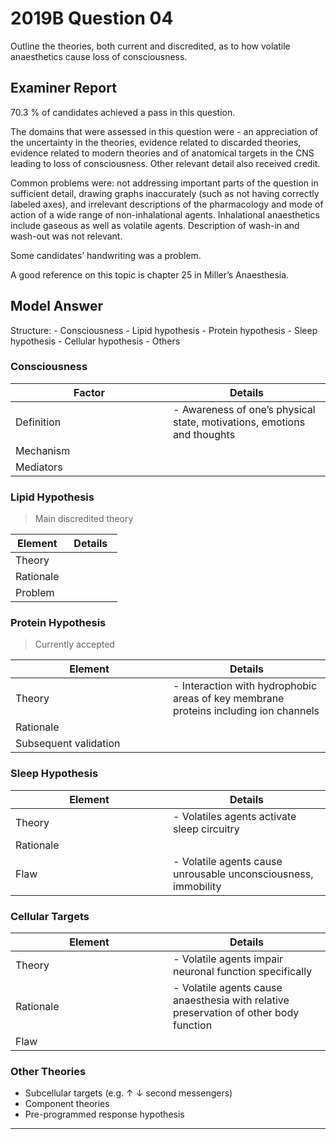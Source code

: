 # 2019B Question 04 

Outline the theories, both current and discredited, as to how volatile anaesthetics cause loss of consciousness.


## Examiner Report

70.3 % of candidates achieved a pass in this question.

The domains that were assessed in this question were - an appreciation of the uncertainty in the theories, evidence related to discarded theories, evidence related to modern theories and of anatomical targets in the CNS leading to loss of consciousness. Other relevant detail also received credit.


Common problems were: not addressing important parts of the question in sufficient detail, drawing graphs inaccurately (such as not having correctly labeled axes), and irrelevant descriptions of the pharmacology and mode of action of a wide range of non-inhalational agents. Inhalational anaesthetics include gaseous as well as volatile agents. Description of wash-in and wash-out was not relevant. 


Some candidates’ handwriting was a problem.


A good reference on this topic is chapter 25 in Miller’s Anaesthesia.

## Model Answer

Structure:
- Consciousness
- Lipid hypothesis
- Protein hypothesis
- Sleep hypothesis
- Cellular hypothesis
- Others


### Consciousness


|Factor|Details|
| -- | -- |
|Definition|- Awareness of one’s physical state, motivations, emotions and thoughts|
|Mechanism|<p>- Poorly understood</p><p>- Dependent upon precisely organized interactions between</p><p>&emsp;- Ascending reticular activating system (ARAS) in brainstem</p><p>&emsp;- Thalamus</p><p>&emsp;- Cerebral cortex</p><p>- Disruption of these causes unconsciousness</p>|
|Mediators|<p>- Glutamate</p><p>- Noradrenaline</p><p>- Acetylcholine</p>|

### Lipid Hypothesis


> Main discredited theory

|Element|Details|
| -- | -- |
|Theory|<p>- Accumulation of volatile agent in CNS bilayer → Distortion of membrane function</p><p>- Critical volume hypothesis</p><p>- Lateral phase separation hypothesis</p>|
|Rationale|<p>Myer-Overton correlation: Between anaesthetic potency (MAC) and solubility in olive oil</p><p><img src="resources/potency-og-coef.svg"></p>|
|Problem|<p>- Imperfect correlation</p><p>- Better correlation between potency and solubility in amphipathic substances e.g. Octanol</p><p>- Ineffective anaesthetic-like compounds</p><p>- Carbon chain length cut-off: Molecules >10 carbons long unlikely to cause hypnosis</p><p>- ↑ Temp → ↑ MAC (would expect ↓ MAC due to ↑ solubility in bilayer)</p><p>- Structural isomeric differences (e.g. Isoflurane MAC 1.2%, enflurane MAC 1.7%)</p><p>- Stereoisomeric differences (e.g. R-etomidate 10x more potent than S-etomidate)</p>|

### Protein Hypothesis


> Currently accepted

|Element|Details|
| -- | -- |
|Theory|- Interaction with hydrophobic areas of key membrane proteins including ion channels|
|Rationale|<p>- Correlation between potency for GA and potency of inhibition of firefly luciferase, a protein-only structure</p><p><img src="resources/potency-og-lucif.svg"></p>|
|Subsequent validation|<p>- Effect of volatile agents at ion channels</p><p>&emsp;- ↑ Activity of GABA, glycine, 2PK, 5-HT</p><p>&emsp;- ↓ Activity at nnAChR, NMDA, AMPA</p>|

### Sleep Hypothesis


|Element|Details|
| -- | -- |
|Theory|- Volatiles agents activate sleep circuitry|
|Rationale|<p>- EEG signature of volatiles agents and propofol is similar to that of slow wave sleep</p><p>- α~2~ agonists induce a sleep-like state</p>|
|Flaw|- Volatile agents cause unrousable unconsciousness, immobility|

### Cellular Targets


|Element|Details|
| -- | -- |
|Theory|- Volatile agents impair neuronal function specifically|
|Rationale|- Volatile agents cause anaesthesia with relative preservation of other body function|
|Flaw|<p>- Proven effects on many tissues</p><p>&emsp;- e.g. Inhibit the cardiovascular L-Ca^2+^ channel</p><p>&emsp;- e.g. Skeletal muscle relaxation</p>|


### Other Theories

- Subcellular targets (e.g. ↑ ↓ second messengers)
- Component theories
- Pre-programmed response hypothesis


--- 

